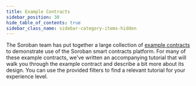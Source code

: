 ```yaml
---
title: Example Contracts
sidebar_position: 30
hide_table_of_contents: true
sidebar_class_name: sidebar-category-items-hidden
---
```



The Soroban team has put together a large collection of [example contracts] to demonstrate use of the Soroban smart contracts platform. For many of these example contracts, we've written an accompanying tutorial that will walk you through the example contract and describe a bit more about its design. You can use the provided filters to find a relevant tutorial for your experience level.

<DocCardList />

[example contracts]: https://github.com/stellar/soroban-examples
